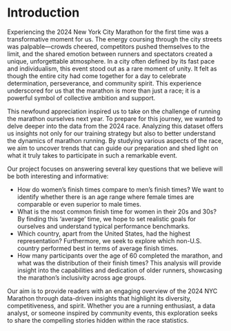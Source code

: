 # Introduction
Experiencing the 2024 New York City Marathon for the first time was a transformative moment for us. The energy coursing through the city streets was palpable—crowds cheered, competitors pushed themselves to the limit, and the shared emotion between runners and spectators created a unique, unforgettable atmosphere. In a city often defined by its fast pace and individualism, this event stood out as a rare moment of unity. It felt as though the entire city had come together for a day to celebrate determination, perseverance, and community spirit. This experience underscored for us that the marathon is more than just a race; it is a powerful symbol of collective ambition and support.

This newfound appreciation inspired us to take on the challenge of running the marathon ourselves next year. To prepare for this journey, we wanted to delve deeper into the data from the 2024 race. Analyzing this dataset offers us insights not only for our training strategy but also to better understand the dynamics of marathon running. By studying various aspects of the race, we aim to uncover trends that can guide our preparation and shed light on what it truly takes to participate in such a remarkable event.

Our project focuses on answering several key questions that we believe will be both interesting and informative:

 - How do women’s finish times compare to men’s finish times? We want to identify whether there is an age range where female times are comparable or even superior to male times.
 - What is the most common finish time for women in their 20s and 30s? By finding this ‘average’ time, we hope to set realistic goals for ourselves and understand typical performance benchmarks.
 - Which country, apart from the United States, had the highest representation? Furthermore, we seek to explore which non-U.S. country performed best in terms of average finish times.
 - How many participants over the age of 60 completed the marathon, and what was the distribution of their finish times? This analysis will provide insight into the capabilities and dedication of older runners, showcasing the marathon’s inclusivity across age groups.

Our aim is to provide readers with an engaging overview of the 2024 NYC Marathon through data-driven insights that highlight its diversity, competitiveness, and spirit. Whether you are a running enthusiast, a data analyst, or someone inspired by community events, this exploration seeks to share the compelling stories hidden within the race statistics.